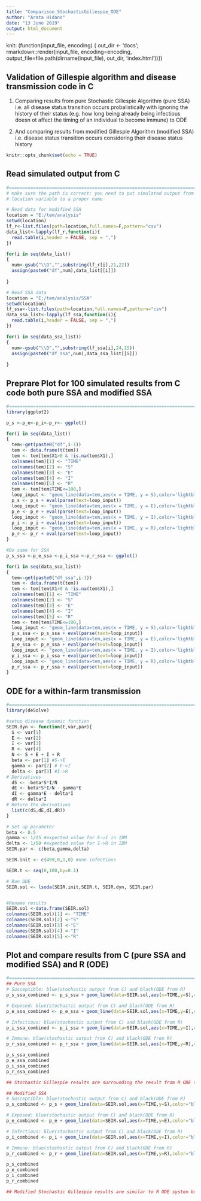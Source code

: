 ```yaml
---
title: "Comparison_StochasticGillespie_ODE"
author: "Arata Hidano"
date: "13 June 2019"
output: html_document
---
```

knit: (function(input_file, encoding) {
  out_dir <- 'docs';
  rmarkdown::render(input_file,
 encoding=encoding,
 output_file=file.path(dirname(input_file), out_dir, 'index.html'))})
 
## Validation of Gillespie algorithm and disease transmission code in C

1. Comparing results from pure Stochastic Gillespie Algorithm (pure SSA) i.e. all disease status transition occurs probalistically with ignoring the history of their status (e.g. how long being already being infectious doesn ot affect the timing of an individual to become immune) to ODE

2. And comparing results from modified Gillespie Algorithm (modified SSA) i.e. disease status transition occurs considering their disease status history
```r
knitr::opts_chunk$set(echo = TRUE)
```

## Read simulated output from C
```r
#=========================================================================================
# make sure the path is correct: you need to put simulated output from modified_SSA.c in "E:/tem/analysis" and outout from SSA.c in  "E:/tem/analysis/SSA", or alternatively anywhere that suits you. If latter, make sure you change
# location variable to a proper name

# Read data for modified SSA
location = "E:/tem/analysis"
setwd(location)
lf_r<-list.files(path=location,full.names=F,pattern="csv")
data_list<-lapply(lf_r,function(i){
  read.table(i,header = FALSE, sep = ",")
})

for(i in seq(data_list))
{
  num<-gsub("\\D","",substring(lf_r[i],21,22))
  assign(paste0("df",num),data_list[[i]])
  
}

# Read SSA data
location = "E:/tem/analysis/SSA"
setwd(location)
lf_ssa<-list.files(path=location,full.names=F,pattern="csv")
data_ssa_list<-lapply(lf_ssa,function(i){
  read.table(i,header = FALSE, sep = ",")
})

for(i in seq(data_ssa_list))
{
  num<-gsub("\\D","",substring(lf_ssa[i],24,25))
  assign(paste0("df_ssa",num),data_ssa_list[[i]])
  
}
```

## Preprare Plot for 100 simulated results from C code both pure SSA and modified SSA
```r
#=========================================================================================
library(ggplot2)

p_s <-p_e<-p_i<-p_r<- ggplot()

for(i in seq(data_list))
{
  tem<-get(paste0("df",i-1))
  tem <- data.frame(t(tem))
  tem <- tem[tem$X1>0 & !is.na(tem$X1),]
  colnames(tem)[1] <- "TIME"
  colnames(tem)[2] <- "S"
  colnames(tem)[3] <- "E"
  colnames(tem)[4] <- "I"
  colnames(tem)[5] <- "R"
  tem <- tem[tem$TIME<=100,]
  loop_input <- "geom_line(data=tem,aes(x = TIME, y = S),color='lightblue')"
  p_s <- p_s + eval(parse(text=loop_input))
  loop_input <- "geom_line(data=tem,aes(x = TIME, y = E),color='lightblue')"
  p_e <- p_e + eval(parse(text=loop_input))
  loop_input <- "geom_line(data=tem,aes(x = TIME, y = I),color='lightblue')"
  p_i <- p_i + eval(parse(text=loop_input))
  loop_input <- "geom_line(data=tem,aes(x = TIME, y = R),color='lightblue')"
  p_r <- p_r + eval(parse(text=loop_input))
}

#Do same for SSA
p_s_ssa <-p_e_ssa <-p_i_ssa <-p_r_ssa <- ggplot()

for(i in seq(data_ssa_list))
{
  tem<-get(paste0("df_ssa",i-1))
  tem <- data.frame(t(tem))
  tem <- tem[tem$X1>0 & !is.na(tem$X1),]
  colnames(tem)[1] <- "TIME"
  colnames(tem)[2] <- "S"
  colnames(tem)[3] <- "E"
  colnames(tem)[4] <- "I"
  colnames(tem)[5] <- "R"
  tem <- tem[tem$TIME<=100,]
  loop_input <- "geom_line(data=tem,aes(x = TIME, y = S),color='lightblue')"
  p_s_ssa <- p_s_ssa + eval(parse(text=loop_input))
  loop_input <- "geom_line(data=tem,aes(x = TIME, y = E),color='lightblue')"
  p_e_ssa <- p_e_ssa + eval(parse(text=loop_input))
  loop_input <- "geom_line(data=tem,aes(x = TIME, y = I),color='lightblue')"
  p_i_ssa <- p_i_ssa + eval(parse(text=loop_input))
  loop_input <- "geom_line(data=tem,aes(x = TIME, y = R),color='lightblue')"
  p_r_ssa <- p_r_ssa + eval(parse(text=loop_input))
}
```

## ODE for a within-farm transmission
```r
#===========================================================================
library(deSolve)

#setup disease dynamic function
SEIR.dyn <- function(t,var,par){
  S <- var[1]
  E <- var[2]
  I <- var[3]
  R <- var[4]
  N <- S + E + I + R
  beta <- par[1] #S->E
  gamma <- par[2] # E->I
  delta <- par[3] #I->R
# Derivatives
  dS <- -beta*S*I/N
  dE <- beta*S*I/N - gamma*E
  dI <- gamma*E - delta*I
  dR <- delta*I
# Return the derivatives
  list(c(dS,dE,dI,dR))
}

# Set up parameter
beta <- 0.5
gamma <- 1/25 #expected value for E->I in IBM
delta <- 1/50 #expected value for I->R in IBM
SEIR.par <- c(beta,gamma,delta)

SEIR.init <- c(499,0,1,0) #one infectious

SEIR.t <- seq(0,100,by=0.1)

# Run ODE
SEIR.sol <- lsoda(SEIR.init,SEIR.t, SEIR.dyn, SEIR.par)


#Rename results
SEIR.sol <-data.frame(SEIR.sol)
colnames(SEIR.sol)[1] <- "TIME"
colnames(SEIR.sol)[2] <-"S" 
colnames(SEIR.sol)[3] <-"E" 
colnames(SEIR.sol)[4] <-"I" 
colnames(SEIR.sol)[5] <-"R" 
```

## Plot and compare results from C (pure SSA and modified SSA) and R (ODE)
```r
#========================================================================
## Pure SSA
# Susceptible: blue(stochastic output from C) and black(ODE from R)
p_s_ssa_combined <- p_s_ssa + geom_line(data=SEIR.sol,aes(x=TIME,y=S),color="black",size=1)

# Exposed: blue(stochastic output from C) and black(ODE from R)
p_e_ssa_combined <- p_e_ssa + geom_line(data=SEIR.sol,aes(x=TIME,y=E),color="black",size=1)

# Infectious: blue(stochastic output from C) and black(ODE from R)
p_i_ssa_combined <- p_i_ssa + geom_line(data=SEIR.sol,aes(x=TIME,y=I),color="black",size=1)

# Immune: blue(stochastic output from C) and black(ODE from R)
p_r_ssa_combined <- p_r_ssa + geom_line(data=SEIR.sol,aes(x=TIME,y=R),color="black",size=1)

p_s_ssa_combined
p_e_ssa_combined
p_i_ssa_combined
p_r_ssa_combined

## Stochastic Gillespie results are surrounding the result from R ODE system 

## Modified SSA
# Susceptible: blue(stochastic output from C) and black(ODE from R)
p_s_combined <- p_s + geom_line(data=SEIR.sol,aes(x=TIME,y=S),color="black",size=1)

# Exposed: blue(stochastic output from C) and black(ODE from R)
p_e_combined <- p_e + geom_line(data=SEIR.sol,aes(x=TIME,y=E),color="black",size=1)

# Infectious: blue(stochastic output from C) and black(ODE from R)
p_i_combined <- p_i + geom_line(data=SEIR.sol,aes(x=TIME,y=I),color="black",size=1)

# Immune: blue(stochastic output from C) and black(ODE from R)
p_r_combined <- p_r + geom_line(data=SEIR.sol,aes(x=TIME,y=R),color="black",size=1)

p_s_combined
p_e_combined
p_i_combined
p_r_combined

## Modified Stochastic Gillespie results are similar to R ODE system but not identical, especially for R group. This is because modified algorithm takes into account the duration which an individual spent in each disease status, which is more realistic than assuming that disease status change happens anytime (i.e. the probability of an individual moving to the next disease status is the same for an individual who spent 100 days in the status and an individual who spent only one day in the status)
```



